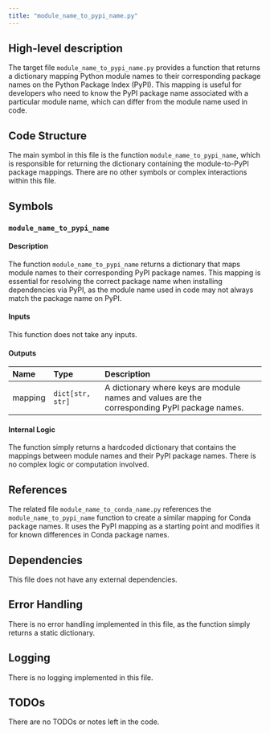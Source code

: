 ```yaml
---
title: "module_name_to_pypi_name.py"
---
```


## High-level description

The target file `module_name_to_pypi_name.py` provides a function that returns a dictionary mapping Python module names to their corresponding package names on the Python Package Index (PyPI). This mapping is useful for developers who need to know the PyPI package name associated with a particular module name, which can differ from the module name used in code.

## Code Structure

The main symbol in this file is the function `module_name_to_pypi_name`, which is responsible for returning the dictionary containing the module-to-PyPI package mappings. There are no other symbols or complex interactions within this file.

## Symbols

### `module_name_to_pypi_name`
#### Description
The function `module_name_to_pypi_name` returns a dictionary that maps module names to their corresponding PyPI package names. This mapping is essential for resolving the correct package name when installing dependencies via PyPI, as the module name used in code may not always match the package name on PyPI.

#### Inputs
This function does not take any inputs.

#### Outputs
| Name | Type | Description |
|:-----|:-----|:------------|
| mapping | `dict[str, str]` | A dictionary where keys are module names and values are the corresponding PyPI package names. |

#### Internal Logic
The function simply returns a hardcoded dictionary that contains the mappings between module names and their PyPI package names. There is no complex logic or computation involved.

## References

The related file `module_name_to_conda_name.py` references the `module_name_to_pypi_name` function to create a similar mapping for Conda package names. It uses the PyPI mapping as a starting point and modifies it for known differences in Conda package names.

## Dependencies

This file does not have any external dependencies.

## Error Handling

There is no error handling implemented in this file, as the function simply returns a static dictionary.

## Logging

There is no logging implemented in this file.

## TODOs

There are no TODOs or notes left in the code.